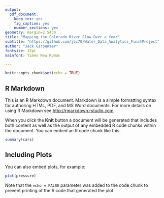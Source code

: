 ```yaml
---
output:
  pdf_document:
    keep_tex: yes
    fig_caption: yes
    number_sections: yes
geometry: margin=2.54cm
title: "Mapping the Colorado River Flow Over a Year"
subtitle: "https://github.com/jbc70/Water_Data_Analytics_FinalProject"
author: "Jack Carpenter"
fontsize: 12pt
mainfont: Times New Roman

---
```


```r
knitr::opts_chunk$set(echo = TRUE)
```

## R Markdown

This is an R Markdown document. Markdown is a simple formatting syntax for authoring HTML, PDF, and MS Word documents. For more details on using R Markdown see <http://rmarkdown.rstudio.com>.

When you click the **Knit** button a document will be generated that includes both content as well as the output of any embedded R code chunks within the document. You can embed an R code chunk like this:

```r
summary(cars)
```

## Including Plots

You can also embed plots, for example:

```r
plot(pressure)
```

Note that the `echo = FALSE` parameter was added to the code chunk to prevent printing of the R code that generated the plot.
